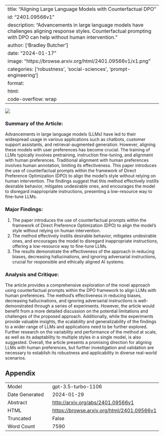 
---
title: "Aligning Large Language Models with Counterfactual DPO"
id: "2401.09566v1"
description: "Advancements in large language models have challenges aligning response styles. Counterfactual prompting with DPO can help without human intervention."
author: ['Bradley Butcher']
date: "2024-01-17"
image: "https://browse.arxiv.org/html/2401.09566v1/x1.png"
categories: ['robustness', 'social-sciences', 'prompt-engineering']
format:
  html:
    code-overflow: wrap
---

![](https://browse.arxiv.org/html/2401.09566v1/x1.png)

### Summary of the Article:

Advancements in large language models (LLMs) have led to their widespread usage in various applications such as chatbots, customer support assistants, and retrieval-augmented generation. However, aligning these models with user preferences has become crucial. The training of LLMs typically involves pretraining, instruction fine-tuning, and alignment with human preferences. Traditional alignment with human preferences involves human annotation, limiting its effectiveness. This paper introduces the use of counterfactual prompts within the framework of Direct Preference Optimization (DPO) to align the model's style without relying on human intervention. The findings suggest that this method effectively instills desirable behavior, mitigates undesirable ones, and encourages the model to disregard inappropriate instructions, presenting a low-resource way to fine-tune LLMs.

### Major Findings:
1. The paper introduces the use of counterfactual prompts within the framework of Direct Preference Optimization (DPO) to align the model's style without relying on human intervention.
2. The method effectively instills desirable behavior, mitigates undesirable ones, and encourages the model to disregard inappropriate instructions, offering a low-resource way to fine-tune LLMs.
3. The results demonstrate the effectiveness of the approach in reducing biases, decreasing hallucinations, and ignoring adversarial instructions, crucial for responsible and ethically aligned AI systems.

### Analysis and Critique:
The article provides a comprehensive exploration of the novel approach using counterfactual prompts within the DPO framework to align LLMs with human preferences. The method's effectiveness in reducing biases, decreasing hallucinations, and ignoring adversarial instructions is well-demonstrated through a series of experiments. However, the article would benefit from a more detailed discussion on the potential limitations and challenges of the proposed approach. Additionally, while the experiments provide valuable insights, the scalability and generalizability of the findings to a wider range of LLMs and applications need to be further explored. Further research on the variability and performance of the method at scale, as well as its adaptability to multiple styles in a single model, is also suggested. Overall, the article presents a promising direction for aligning LLMs with human preferences, but further investigation and validation are necessary to establish its robustness and applicability in diverse real-world scenarios.

## Appendix

|          |          |
|----------|----------|
| Model     | gpt-3.5-turbo-1106       |
| Date Generated     | 2024-01-29       |
| Abstract | [http://arxiv.org/abs/2401.09566v1](http://arxiv.org/abs/2401.09566v1)        |
| HTML     | [https://browse.arxiv.org/html/2401.09566v1](https://browse.arxiv.org/html/2401.09566v1)       |
| Truncated       | False       |
| Word Count       | 7590       |
